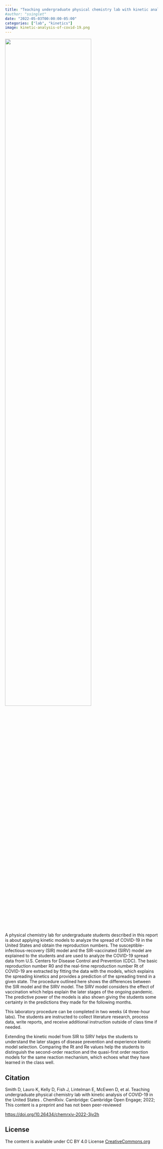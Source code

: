 ```yaml
---
title: "Teaching undergraduate physical chemistry lab with kinetic analysis of COVID-19 in the United States"
#author: "ssinglet"
date: "2022-05-03T00:00:00-05:00"
categories: ["lab", "kinetics"]
image: kinetic-analysis-of-covid-19.png
---
```


![](kinetic-analysis-of-covid-19.png){width="75%"}

A physical chemistry lab for undergraduate students described in this report is about applying kinetic models to analyze the spread of COVID-19 in the United States and obtain the reproduction numbers. The susceptible-infectious-recovery (SIR) model and the SIR-vaccinated (SIRV) model are explained to the students and are used to analyze the COVID-19 spread data from U.S. Centers for Disease Control and Prevention (CDC). The basic reproduction number R0 and the real-time reproduction number Rt of COVID-19 are extracted by fitting the data with the models, which explains the spreading kinetics and provides a prediction of the spreading trend in a given state. The procedure outlined here shows the differences between the SIR model and the SIRV model. The SIRV model considers the effect of vaccination which helps explain the later stages of the ongoing pandemic. The predictive power of the models is also shown giving the students some certainty in the predictions they made for the following months.

This laboratory procedure can be completed in two weeks (4 three-hour labs). The students are instructed to collect literature research, process data, write reports, and receive additional instruction outside of class time if needed.

Extending the kinetic model from SIR to SIRV helps the students to understand the later stages of disease prevention and experience kinetic model selection. Comparing the Rt and Re values help the students to distinguish the second-order reaction and the quasi-first order reaction models for the same reaction mechanism, which echoes what they have learned in the class well.


## Citation {#citation}

Smith D, Lauro K, Kelly D, Fish J, Lintelman E, McEwen D, et al. Teaching undergraduate physical chemistry lab with kinetic analysis of COVID-19 in the United States . ChemRxiv. Cambridge: Cambridge Open Engage; 2022;  This content is a preprint and has not been peer-reviewed

<https://doi.org/10.26434/chemrxiv-2022-3jv2h>


## License {#license}

The content is available under CC BY 4.0 License [CreativeCommons.org](https://creativecommons.org/licenses/by/4.0/)